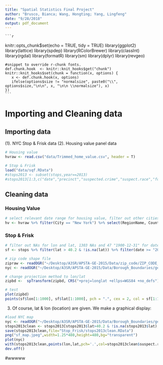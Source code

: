 ```yaml
---
title: "Spatial Statistics Final Project"
author: "Brusco, Bianca; Wang, Hongting; Yang, Lingfeng"
date: "9/28/2018"
output: pdf_document
---
```


    ```r
knitr::opts_chunk$set(echo = TRUE, tidy = TRUE)
    library(ggplot2)
    library(lattice)
    library(spdep)
    library(RColorBrewer)
    library(classInt)
    library(rgdal)
    library(formatR)
    library(sm)
    library(dplyr)
    library(revgeo)
    
    #snippet to override r-chunk fonts.
    def.chunk.hook  <- knitr::knit_hooks$get("chunk")
    knitr::knit_hooks$set(chunk = function(x, options) {
       x <- def.chunk.hook(x, options)
       ifelse(options$size != "normalsize", paste0("\\", options$size,"\n\n", x, "\n\n \\normalsize"), x)
    })
    ```

# Importing and Cleaning data
## Importing data
(1). NYC Stop & Frisk data
(2). Housing value panel data
```r
# Housing value
hvraw <- read.csv("data/Trimmed_home_value.csv", header = T)

# Stop & Frisk
load("data/sqf.RData")
#stops2013 <- subset(stops,year==2013)
#stops2013[1:3,c("date","precinct","suspected.crime","suspect.race","found.weapon")]

```

## Cleaning data
### Housing Value
```r
# select relevant date range for housing value, filter out other cities
hv <- hvraw %>% filter(City == "New York") %>% select(RegionName, CountyName, X2005.12:X2014.01) %>% arrange(RegionName)
```

### Stop & Frisk
```r
# filter out NAs for lon and lat, 1303 NAs and 47 "1900-12-31" for date, then select columns of interest, sorted in chronological order
sf <- stops %>% filter(lat > 40.2 & !is.na(lat)) %>% filter(date >= "2006-01-01" & date <= "2013-12-31") %>% select(year, date, time, precinct, suspected.crime, frisked, suspect.race, found.weapon, lat, lon) %>% arrange(date, time)
```


```r
# zip code shape file
zipraw <- readOGR("~/Desktop/A3SR/APSTA-GE-2015/Data/zip_code/ZIP_CODE_040114.shp")
nyc <- readOGR("~/Desktop/A3SR/APSTA-GE-2015/Data/Borough_Boundaries/geo_export_5e515234-1937-40b5-b942-1ef10ea3ea45.shp")

# change projection method to lon/lat
zipbd <-  spTransform(zipbd, CRS("+proj=longlat +ellps=WGS84 +no_defs"))

# test
plot(zipbd)
points(sf$lon[1:1000], sf$lat[1:1000], pch = ".", cex = 2, col = sf[1:10000, ]$suspect.race)
```


3. Of course, lat & lon (location) are given.  We make a graphical display:

```r
#load NYC map
nyc <- readOGR("~/Desktop/A3SR/APSTA-GE-2015/Data/Borough_Boundaries/geo_export_5e515234-1937-40b5-b942-1ef10ea3ea45.shp" )
stops2013clean <- stops2013[stops2013$lat>40.2 & !is.na(stops2013$lat),]
save(stops2013clean,file="Stop_Frisk/stops2013clean.RData")
png("sf_map.jpeg",width=1.25*480,height=480,bg="transparent")
plot(nyc)
with(stops2013clean,points(lon,lat,pch='.',col=stops2013clean$suspect.race))
dev.off()
```

#wwwww



